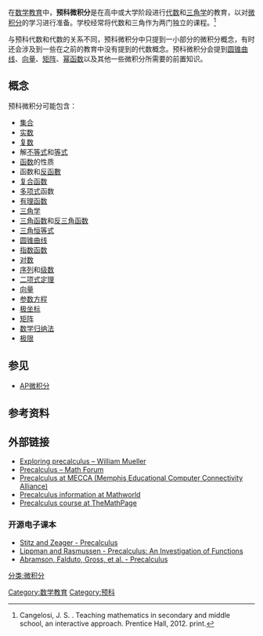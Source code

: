 {{refimprove|time=2017-02-26T06:58:29+00:00}}
{{微积分学}}
在[[数学教育|数学教育]]中，'''预科微积分'''是在高中或大学阶段进行[[代数|代数]]和[[三角学|三角学]]的教育，以对[[微积分|微积分]]的学习进行准备。学校经常将代数和三角作为两门独立的课程。<ref>Cangelosi, J. S. . Teaching mathematics in secondary and middle school, an interactive approach. Prentice Hall, 2012. print.</ref>

与预科代数和代数的关系不同，预科微积分中只提到一小部分的微积分概念，有时还会涉及到一些在之前的教育中没有提到的代数概念。预科微积分会提到[[圆锥曲线|圆锥曲线]]、[[向量|向量]]、[[矩阵|矩阵]]、[[幂函数|幂函数]]以及其他一些微积分所需要的前置知识。

==概念==
预科微积分可能包含：
* [[集合_(数学)|集合]]
* [[实数|实数]]
* [[复数_(数学)|复数]]
* 解[[不等式|不等式]]和[[等式|等式]]
* [[函数|函数]]的性质
* 函数和[[反函數|反函數]]
* [[复合函数|复合函数]]
* [[多项式|多项式]]函数
* [[有理函数|有理函数]]
* [[三角学|三角学]]
* [[三角函数|三角函数]]和[[反三角函数|反三角函数]]
* [[三角恒等式|三角恒等式]]
* [[圆锥曲线|圆锥曲线]]
* [[指数函数|指数函数]]
* [[对数|对数]]
* [[序列|序列]]和[[级数|级数]]
* [[二项式定理|二项式定理]]
* [[向量|向量]]
* [[参数方程|参数方程]]
* [[极坐标|极坐标]]
* [[矩阵|矩阵]]
* [[数学归纳法|数学归纳法]]
* [[极限_(数学)|极限]]

==参见==
*[[AP微积分|AP微积分]]

==参考资料==
{{reflist}}

==外部链接==
{{Wiktionary}}
* [http://www.wmueller.com/precalculus/ Exploring precalculus – William Mueller] {{Wayback|url=http://www.wmueller.com/precalculus/ |date=20201127014440 }}
* [http://mathforum.org/precalc/precalc.html Precalculus – Math Forum] {{Wayback|url=http://mathforum.org/precalc/precalc.html |date=20210224202452 }}
* [https://web.archive.org/web/20090417014246/http://www.mecca.org/~halfacre/MATH/prec.htm Precalculus at MECCA (Memphis Educational Computer Connectivity Alliance)]
* [http://mathworld.wolfram.com/classroom/classes/Pre-Calculus.html Precalculus information at Mathworld] {{Wayback|url=http://mathworld.wolfram.com/classroom/classes/Pre-Calculus.html |date=20210309094501 }}
* [https://web.archive.org/web/20170227085347/http://themathpage.com/aPreCalc/precalculus.htm Precalculus course at TheMathPage]

===开源电子课本 ===
* [https://web.archive.org/web/20170305053729/http://www.stitz-zeager.com/ Stitz and Zeager - Precalculus]
* [http://www.opentextbookstore.com/precalc/ Lippman and Rasmussen - Precalculus: An Investigation of Functions] {{Wayback|url=http://www.opentextbookstore.com/precalc/ |date=20210210222712 }}
* [https://openstax.org/details/precalculus Abramson, Falduto, Gross, et al. - Precalculus] {{Wayback|url=https://openstax.org/details/precalculus |date=20210506222227 }}

[[Category:数学教育|Category:数学教育]]
[[分类:微积分|分类:微积分]]
[[Category:预科|Category:预科]]